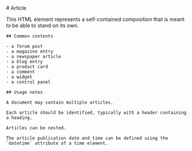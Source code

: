 
<MainHeader/>
<main>
  <article>
    # Article

   This HTML element represents a self-contained composition that is meant to be able to stand on its own.

    ## Common contents

    - a forum post
    - a magazine entry
    - a newspaper article
    - a blog entry
    - a product card
    - a comment
    - a widget
    - a control panel

    ## Usage notes

    A document may contain multiple articles.

    Each article should be identified, typically with a header containing a heading.

    Articles can be nested.

    The article publication date and time can be defined using the `datetime` attribute of a time element.
  </article>
</main>